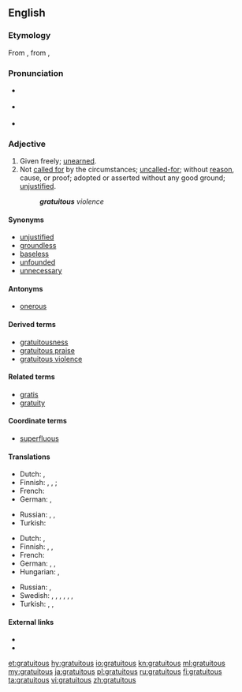 ==English==

===Etymology===
From {{etyl|la|en}} {{term|gratuitus||free|lang=la}}, from {{etyl|la|en}} {{term|gratia||favor|lang=la}}, {{term|gratus||showing favor|lang=la}}

===Pronunciation===
* {{a|UK}} {{IPA|/ɡɹəˈtjuː.ɪt.əs/|lang=en}}
* {{a|US}} {{IPA|/ɡɹəˈtu.ɪt.əs/|lang=en}}
* {{audio|en-us-gratuitous.ogg|Audio (US)|lang=en}}

===Adjective===
{{en-adj}}

# Given freely; [[unearned]].
# Not [[call for|called for]] by the circumstances; [[uncalled-for]]; without [[reason]], cause, or proof; adopted or asserted without any good ground; [[unjustified]].
#: '''''gratuitous''' violence''

====Synonyms====
* [[unjustified]]
* [[groundless]]
* [[baseless]]
* [[unfounded]]
* [[unnecessary]]

====Antonyms====
* [[onerous]]

====Derived terms====
* [[gratuitousness]]
* [[gratuitous praise]]
* [[gratuitous violence]]

====Related terms====
* [[gratis]]
* [[gratuity]]

====Coordinate terms====
* [[superfluous]] <!-- and others thereat -->

====Translations====
{{trans-top|given freely}}
* Dutch: {{t|nl|kosteloos}}, {{t+|nl|gratis}}
* Finnish: {{t+|fi|ilmainen}},  {{t|fi|pyyteetön}}, {{t|fi|ansaitsematon}}; {{t|fi|vastikkeeton}}
* French: {{t+|fr|gratuit}}
* German: {{t+|de|gratis}}, {{t+|de|kostenlos}}
{{trans-mid}}
* Russian: {{t+|ru|бесплатный}}, {{t+|ru|безвозмездный}}, {{t|ru|незаслуженный}}
* Turkish: {{t+|tr|ücretsiz}}
{{trans-bottom}}

{{trans-top|not called for by the circumstances}}
* Dutch: {{t|nl|ongegrond}}, {{t+|nl|gratuit}}
* Finnish: {{t+|fi|tarpeeton}},  {{t+|fi|perusteeton}},  {{t+|fi|aiheeton}}
* French: {{t+|fr|gratuit}}
* German: {{t+|de|unnötig}}, {{t+|de|überflüssig}}, {{t+|de|nutzlos}}
* Hungarian: {{t+|hu|indokolatlan}}, {{t+|hu|fölösleges}}
{{trans-mid}}
* Russian: {{t+|ru|беспричинный}}, {{t+|ru|необоснованный}}
* Swedish: {{t+|sv|meningslös}}, {{t+|sv|ogrundad}}, {{t+|sv|omotiverad}}, {{t|sv|oberättigad}}, {{t|sv|oförtjänt}}, {{t+|sv|onödig}}, {{t+|sv|opåkallad}}
* Turkish: {{t+|tr|fuzuli}}, {{t+|tr|gereksiz}}, {{t+|tr|lüzumsuz}}
{{trans-bottom}}

====External links====
* {{R:Webster 1913}}
* {{R:Century 1911}}

[[et:gratuitous]]
[[hy:gratuitous]]
[[io:gratuitous]]
[[kn:gratuitous]]
[[ml:gratuitous]]
[[my:gratuitous]]
[[ja:gratuitous]]
[[pl:gratuitous]]
[[ru:gratuitous]]
[[fi:gratuitous]]
[[ta:gratuitous]]
[[vi:gratuitous]]
[[zh:gratuitous]]